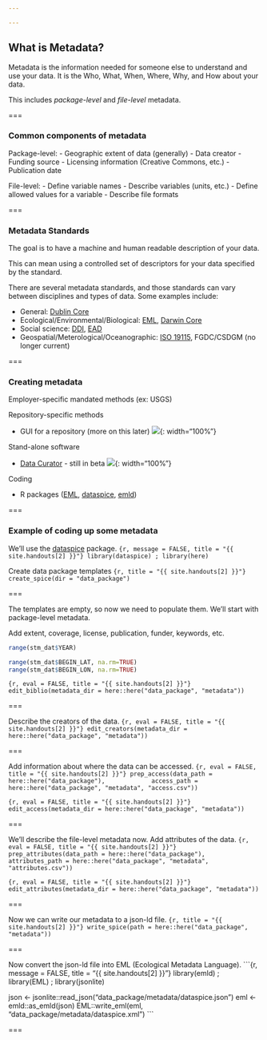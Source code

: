```yaml
---

---
```


## What is Metadata?

Metadata is the information needed for someone else to understand and use your data.  It is the Who, What, When, Where, Why, and How about your data.  

This includes _package-level_ and _file-level_ metadata.  

===

### Common components of metadata

Package-level:
 - Geographic extent of data (generally)
 - Data creator
 - Funding source
 - Licensing information (Creative Commons, etc.)
 - Publication date

File-level:
 - Define variable names
 - Describe variables (units, etc.)
 - Define allowed values for a variable
 - Describe file formats

===

### Metadata Standards

The goal is to have a machine and human readable description of your data. 

This can mean using a controlled set of descriptors for your data specified by the standard. 

There are several metadata standards, and those standards can vary between disciplines
and types of data.  Some examples include:

   - General: [Dublin Core](http://dublincore.org/)
   - Ecological/Environmental/Biological: [EML](https://knb.ecoinformatics.org/external//emlparser/docs/index.html), [Darwin Core](https://dwc.tdwg.org/)
   - Social science: [DDI](http://www.ddialliance.org/), [EAD](https://www.loc.gov/ead/) 
   - Geospatial/Meterological/Oceanographic: [ISO 19115](https://www.iso.org/standard/53798.html), FGDC/CSDGM (no longer current)

===

### Creating metadata

Employer-specific mandated methods (ex: USGS)

Repository-specific methods

   - GUI for a repository (more on this later)
   ![]({{ site.baseurl }}/images/knb_snap.PNG){: width="100%"} 
   
Stand-alone software
   
   - [Data Curator](https://github.com/ODIQueensland/data-curator) - still in beta
   ![]({{ site.baseurl }}/images/Data_Curator_snap.PNG){: width="100%"} 

Coding 

   - R packages ([EML](https://github.com/ropensci/EML), [dataspice](https://github.com/ropenscilabs/dataspice), [emld](https://github.com/ropensci/emld))

===

### Example of coding up some metadata

We'll use the [dataspice](https://github.com/ropenscilabs/dataspice) package. 
```{r, message = FALSE, title = "{{ site.handouts[2] }}"}
library(dataspice) ; library(here)
```

Create data package templates
```{r, title = "{{ site.handouts[2] }}"}
create_spice(dir = "data_package")
```
 
=== 
 
The templates are empty, so now we need to populate them. 
We'll start with package-level metadata. 

Add extent, coverage, license, publication, funder, keywords, etc. 
```r
range(stm_dat$YEAR)

range(stm_dat$BEGIN_LAT, na.rm=TRUE)
range(stm_dat$BEGIN_LON, na.rm=TRUE)
```

```{r, eval = FALSE, title = "{{ site.handouts[2] }}"}
edit_biblio(metadata_dir = here::here("data_package", "metadata"))
```

===

Describe the creators of the data. 
```{r, eval = FALSE, title = "{{ site.handouts[2] }}"}
edit_creators(metadata_dir = here::here("data_package", "metadata"))
```

===

Add information about where the data can be accessed.
```{r, eval = FALSE, title = "{{ site.handouts[2] }}"}
prep_access(data_path = here::here("data_package"),
            access_path = here::here("data_package", "metadata", "access.csv"))
```

```{r, eval = FALSE, title = "{{ site.handouts[2] }}"}
edit_access(metadata_dir = here::here("data_package", "metadata"))
```

===

We'll describe the file-level metadata now.
Add attributes of the data.
```{r, eval = FALSE, title = "{{ site.handouts[2] }}"}
prep_attributes(data_path = here::here("data_package"),
                attributes_path = here::here("data_package", "metadata", "attributes.csv"))  
```

```{r, eval = FALSE, title = "{{ site.handouts[2] }}"}
edit_attributes(metadata_dir = here::here("data_package", "metadata"))
```

===

Now we can write our metadata to a json-ld file.
```{r, title = "{{ site.handouts[2] }}"}
write_spice(path = here::here("data_package", "metadata"))
```

===

Now convert the json-ld file into EML (Ecological Metadata Language).
```{r, message = FALSE, title = "{{ site.handouts[2] }}"}
library(emld) ; library(EML) ; library(jsonlite)

json <- jsonlite::read_json("data_package/metadata/dataspice.json")
eml <- emld::as_emld(json)
EML::write_eml(eml, "data_package/metadata/dataspice.xml")
```

===
